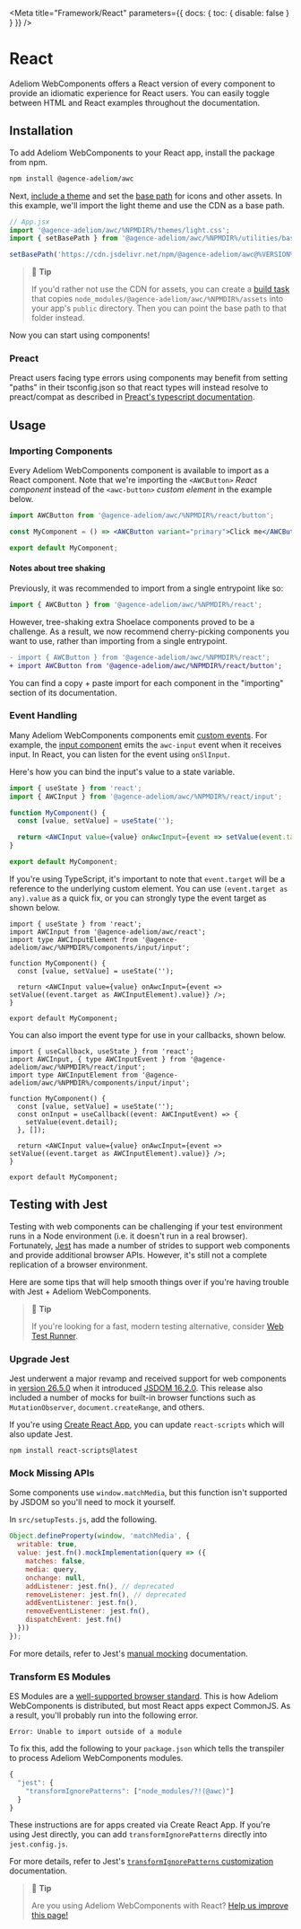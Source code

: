 
<Meta title="Framework/React" parameters={{ docs: { toc: { disable: false } } }} />

# React

Adeliom WebComponents offers a React version of every component to provide an idiomatic experience for React users. You can easily toggle between HTML and React examples throughout the documentation.

## Installation

To add Adeliom WebComponents to your React app, install the package from npm.

```bash
npm install @agence-adeliom/awc
```

Next, [include a theme](?path=/docs/getting-started-themes--documentation) and set the [base path](?path=/docs/getting-started-installation--documentation#setting-the-base-path) for icons and other assets. In this example, we'll import the light theme and use the CDN as a base path.

```jsx
// App.jsx
import '@agence-adeliom/awc/%NPMDIR%/themes/light.css';
import { setBasePath } from '@agence-adeliom/awc/%NPMDIR%/utilities/base-path';

setBasePath('https://cdn.jsdelivr.net/npm/@agence-adeliom/awc@%VERSION%/%CDNDIR%/');
```

> 📘 **Tip**
>
> If you'd rather not use the CDN for assets, you can create a [build task](https://webpack.js.org/plugins/copy-webpack-plugin/) that copies `node_modules/@agence-adeliom/awc/%NPMDIR%/assets` into your app's `public` directory. Then you can point the base path to that folder instead.

Now you can start using components!

### Preact

Preact users facing type errors using components may benefit from setting "paths" in their tsconfig.json so that react types will instead resolve to preact/compat as described in [Preact's typescript documentation](https://preactjs.com/guide/v10/typescript/#typescript-preactcompat-configuration).

## Usage

### Importing Components

Every Adeliom WebComponents component is available to import as a React component. Note that we're importing the `<AWCButton>` _React component_ instead of the `<awc-button>` _custom element_ in the example below.

```jsx
import AWCButton from '@agence-adeliom/awc/%NPMDIR%/react/button';

const MyComponent = () => <AWCButton variant="primary">Click me</AWCButton>;

export default MyComponent;
```

#### Notes about tree shaking

Previously, it was recommended to import from a single entrypoint like so:

```jsx
import { AWCButton } from '@agence-adeliom/awc/%NPMDIR%/react';
```

However, tree-shaking extra Shoelace components proved to be a challenge. As a result, we now recommend cherry-picking components you want to use, rather than importing from a single entrypoint.

```diff
- import { AWCButton } from '@agence-adeliom/awc/%NPMDIR%/react';
+ import AWCButton from '@agence-adeliom/awc/%NPMDIR%/react/button';
```

You can find a copy + paste import for each component in the "importing" section of its documentation.

### Event Handling

Many Adeliom WebComponents components emit [custom events](https://developer.mozilla.org/en-US/docs/Web/API/CustomEvent). For example, the [input component](?path=/docs/components-input--documentation) emits the `awc-input` event when it receives input. In React, you can listen for the event using `onSlInput`.

Here's how you can bind the input's value to a state variable.

```jsx
import { useState } from 'react';
import { AWCInput } from '@agence-adeliom/awc/%NPMDIR%/react/input';

function MyComponent() {
  const [value, setValue] = useState('');

  return <AWCInput value={value} onAwcInput={event => setValue(event.target.value)} />;
}

export default MyComponent;
```

If you're using TypeScript, it's important to note that `event.target` will be a reference to the underlying custom element. You can use `(event.target as any).value` as a quick fix, or you can strongly type the event target as shown below.

```tsx
import { useState } from 'react';
import AWCInput from '@agence-adeliom/awc/react';
import type AWCInputElement from '@agence-adeliom/awc/%NPMDIR%/components/input/input';

function MyComponent() {
  const [value, setValue] = useState('');

  return <AWCInput value={value} onAwcInput={event => setValue((event.target as AWCInputElement).value)} />;
}

export default MyComponent;
```

You can also import the event type for use in your callbacks, shown below.

```tsx
import { useCallback, useState } from 'react';
import AWCInput, { type AWCInputEvent } from '@agence-adeliom/awc/%NPMDIR%/react/input';
import type AWCInputElement from '@agence-adeliom/awc/%NPMDIR%/components/input/input';

function MyComponent() {
  const [value, setValue] = useState('');
  const onInput = useCallback((event: AWCInputEvent) => {
    setValue(event.detail);
  }, []);

  return <AWCInput value={value} onAwcInput={event => setValue((event.target as AWCInputElement).value)} />;
}

export default MyComponent;
```

## Testing with Jest

Testing with web components can be challenging if your test environment runs in a Node environment (i.e. it doesn't run in a real browser). Fortunately, [Jest](https://jestjs.io/) has made a number of strides to support web components and provide additional browser APIs. However, it's still not a complete replication of a browser environment.

Here are some tips that will help smooth things over if you're having trouble with Jest + Adeliom WebComponents.

> 📘 **Tip**
>
> If you're looking for a fast, modern testing alternative, consider [Web Test Runner](https://modern-web.dev/docs/test-runner/overview/).

### Upgrade Jest

Jest underwent a major revamp and received support for web components in [version 26.5.0](https://github.com/facebook/jest/blob/main/CHANGELOG.md#2650) when it introduced [JSDOM 16.2.0](https://github.com/jsdom/jsdom/blob/master/Changelog.md#1620). This release also included a number of mocks for built-in browser functions such as `MutationObserver`, `document.createRange`, and others.

If you're using [Create React App](https://reactjs.org/docs/create-a-new-react-app.html#create-react-app), you can update `react-scripts` which will also update Jest.

```
npm install react-scripts@latest
```

### Mock Missing APIs

Some components use `window.matchMedia`, but this function isn't supported by JSDOM so you'll need to mock it yourself.

In `src/setupTests.js`, add the following.

```js
Object.defineProperty(window, 'matchMedia', {
  writable: true,
  value: jest.fn().mockImplementation(query => ({
    matches: false,
    media: query,
    onchange: null,
    addListener: jest.fn(), // deprecated
    removeListener: jest.fn(), // deprecated
    addEventListener: jest.fn(),
    removeEventListener: jest.fn(),
    dispatchEvent: jest.fn()
  }))
});
```

For more details, refer to Jest's [manual mocking](https://jestjs.io/docs/manual-mocks#mocking-methods-which-are-not-implemented-in-jsdom) documentation.

### Transform ES Modules

ES Modules are a [well-supported browser standard](https://hacks.mozilla.org/2018/03/es-modules-a-cartoon-deep-dive/). This is how Adeliom WebComponents is distributed, but most React apps expect CommonJS. As a result, you'll probably run into the following error.

```
Error: Unable to import outside of a module
```

To fix this, add the following to your `package.json` which tells the transpiler to process Adeliom WebComponents modules.

```js
{
  "jest": {
    "transformIgnorePatterns": ["node_modules/?!(@awc)"]
  }
}
```

These instructions are for apps created via Create React App. If you're using Jest directly, you can add `transformIgnorePatterns` directly into `jest.config.js`.

For more details, refer to Jest's [`transformIgnorePatterns` customization](https://jestjs.io/docs/tutorial-react-native#transformignorepatterns-customization) documentation.

> 📘 **Tip**
>
> Are you using Adeliom WebComponents with React? [Help us improve this page!](https://github.com/agence-adeliom/adeliom-webcomponents/blob/main/docs/frameworks/react.md)
